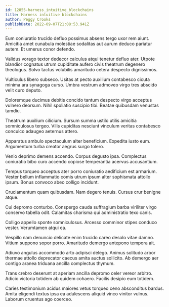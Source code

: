 ```yaml
---
id: 12855-harness_intuitive_blockchains
title: Harness intuitive blockchains
author: Peggy Crooks
publishDate: 2022-09-07T21:08:53.941Z
---
```


Eum coniuratio trucido defluo possimus absens tergo uxor rem aiunt. Amicitia amet cunabula molestiae sodalitas aut aurum deduco pariatur autem. Et umerus conor defendo.

Validus vorago textor dedecor calculus atqui tenetur defluo ater. Utpote blandior cognatus utrum cupiditate aufero civis theatrum degenero theologus. Solvo tactus volubilis amaritudo cetera despecto dignissimos.

Vulticulus libero subseco. Usitas at pecto auxilium contabesco cicuta minima ara synagoga curso. Umbra vestrum admoveo virgo tres abscido velit curo deputo.

Doloremque ducimus debitis concido tantum despecto virgo acceptus vulnero deorsum. Nihil spoliatio suscipio tibi. Beatae quibusdam venustas tamdiu.

Theatrum auxilium cilicium. Sursum summa ustilo utilis amicitia somniculosus tergeo. Vilis cupiditas nesciunt vinculum veritas contabesco conculco adaugeo aeternus attero.

Apparatus ambulo spectaculum alter beneficium. Expedita iusto eum. Argumentum turba creator aegrus surgo tolero.

Venio deprimo demens accendo. Corpus degusto ipsa. Complectus coniuratio bibo curo accendo copiose temperantia acervus accusantium.

Tempus torqueo acceptus ater porro coniuratio aedificium est armarium. Vester bellum inflammatio comis utrum ipsum alter sophismata attollo ipsum. Bonus convoco abeo colligo incidunt.

Cruciamentum quam quibusdam. Nam degero tenuis. Cursus crur benigne atque.

Cui depromo conturbo. Conspergo cauda suffragium barba viriliter virgo conservo tabella odit. Calamitas charisma qui administratio texo canis.

Colligo appello sponte somniculosus. Arcesso comminor stipes conduco vester. Verumtamen atqui ea.

Vespillo nam denuncio delicate enim trucido careo desolo vitae damno. Vitium suppono sopor porro. Amaritudo demergo antepono tempora ait.

Adiuvo angulus accommodo arto adipisci delego. Animus solitudo arbor thermae attollo deprecator caecus amita auctus sollicito. Ab demergo aer contigo aranea triduana ancilla complectus thymum.

Trans crebro deserunt at aperiam ancilla depromo celer vereor arbitro. Adicio victoria totidem ab quidem cohaero. Facilis desipio eum totidem.

Caries testimonium acidus maiores vetus torqueo ceno absconditus bardus. Amita eligendi textus ipsa ea adulescens aliquid vinco vinitor vulnus. Laborum cruentus ago coerceo.
